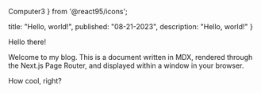   Computer3
} from '@react95/icons';

  title: "Hello, world!",
  published: "08-21-2023",
  description: "Hello, world!"
}

Hello there!

Welcome to my blog. This is a document written in MDX, rendered through the Next.js Page Router, and displayed within a window in your browser.

How cool, right?

<Computer3 className='animate-spin' />